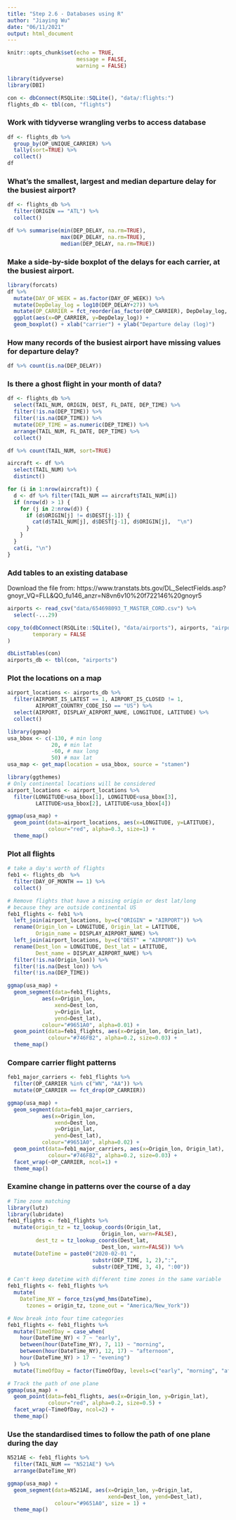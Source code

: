```yaml
---
title: "Step 2.6 - Databases using R"
author: "Jiaying Wu"
date: "06/11/2021"
output: html_document
---
```


```r
knitr::opts_chunk$set(echo = TRUE,
                      message = FALSE,
                      warning = FALSE)
```

```r
library(tidyverse)
library(DBI)

con <- dbConnect(RSQLite::SQLite(), "data/:flights:")
flights_db <- tbl(con, "flights")
```

### Work with tidyverse wrangling verbs to access database

```r
df <- flights_db %>%
  group_by(OP_UNIQUE_CARRIER) %>%
  tally(sort=TRUE) %>%
  collect()
df
```
### What’s the smallest, largest and median departure delay for the busiest airport?

```r
df <- flights_db %>%
  filter(ORIGIN == "ATL") %>%
  collect()

df %>% summarise(min(DEP_DELAY, na.rm=TRUE), 
                 max(DEP_DELAY, na.rm=TRUE), 
                 median(DEP_DELAY, na.rm=TRUE))
```
### Make a side-by-side boxplot of the delays for each carrier, at the busiest airport.

```r
library(forcats)
df %>%
  mutate(DAY_OF_WEEK = as.factor(DAY_OF_WEEK)) %>%
  mutate(DepDelay_log = log10(DEP_DELAY+27)) %>%
  mutate(OP_CARRIER = fct_reorder(as_factor(OP_CARRIER), DepDelay_log, .desc = TRUE, na.rm=TRUE)) %>%
  ggplot(aes(x=OP_CARRIER, y=DepDelay_log)) + 
  geom_boxplot() + xlab("carrier") + ylab("Departure delay (log)")
```

### How many records of the busiest airport have missing values for departure delay?

```r
df %>% count(is.na(DEP_DELAY)) 
```

### Is there a ghost flight in your month of data?

```r
df <- flights_db %>%
  select(TAIL_NUM, ORIGIN, DEST, FL_DATE, DEP_TIME) %>%
  filter(!is.na(DEP_TIME)) %>%
  filter(!is.na(DEP_TIME)) %>%
  mutate(DEP_TIME = as.numeric(DEP_TIME)) %>%
  arrange(TAIL_NUM, FL_DATE, DEP_TIME) %>%
  collect()

df %>% count(TAIL_NUM, sort=TRUE)

aircraft <- df %>%
  select(TAIL_NUM) %>%
  distinct()

for (i in 1:nrow(aircraft)) {
  d <- df %>% filter(TAIL_NUM == aircraft$TAIL_NUM[i]) 
  if (nrow(d) > 1) {
    for (j in 2:nrow(d)) {
      if (d$ORIGIN[j] != d$DEST[j-1]) {
        cat(d$TAIL_NUM[j], d$DEST[j-1], d$ORIGIN[j],  "\n")
      }
    }
  }
  cat(i, "\n")
}
```

### Add tables to an existing database

Download the file from: https://www.transtats.bts.gov/DL_SelectFields.asp?gnoyr_VQ=FLL&QO_fu146_anzr=N8vn6v10%20f722146%20gnoyr5

```r
airports <- read_csv("data/654698093_T_MASTER_CORD.csv") %>%
  select(-...29)

copy_to(dbConnect(RSQLite::SQLite(), "data/airports"), airports, "airports", 
        temporary = FALSE
)

dbListTables(con)
airports_db <- tbl(con, "airports")
```

### Plot the locations on a map

```r
airport_locations <- airports_db %>%
  filter(AIRPORT_IS_LATEST == 1, AIRPORT_IS_CLOSED != 1,
         AIRPORT_COUNTRY_CODE_ISO == "US") %>%
  select(AIRPORT, DISPLAY_AIRPORT_NAME, LONGITUDE, LATITUDE) %>%
  collect() 

library(ggmap)
usa_bbox <- c(-130, # min long
              20, # min lat
              -60, # max long
              50) # max lat
usa_map <- get_map(location = usa_bbox, source = "stamen")

library(ggthemes)
# Only continental locations will be considered
airport_locations <- airport_locations %>%
  filter(LONGITUDE>usa_bbox[1], LONGITUDE<usa_bbox[3], 
         LATITUDE>usa_bbox[2], LATITUDE<usa_bbox[4])

ggmap(usa_map) + 
  geom_point(data=airport_locations, aes(x=LONGITUDE, y=LATITUDE),
             colour="red", alpha=0.3, size=1) +
  theme_map()
```

### Plot all flights

```r
# take a day's worth of flights
feb1 <- flights_db  %>%
  filter(DAY_OF_MONTH == 1) %>%
  collect()

# Remove flights that have a missing origin or dest lat/long
# because they are outside continental US
feb1_flights <- feb1 %>% 
  left_join(airport_locations, by=c("ORIGIN" = "AIRPORT")) %>% 
  rename(Origin_lon = LONGITUDE, Origin_lat = LATITUDE, 
         Origin_name = DISPLAY_AIRPORT_NAME) %>%
  left_join(airport_locations, by=c("DEST" = "AIRPORT")) %>%
  rename(Dest_lon = LONGITUDE, Dest_lat = LATITUDE, 
         Dest_name = DISPLAY_AIRPORT_NAME) %>%
  filter(!is.na(Origin_lon)) %>%
  filter(!is.na(Dest_lon)) %>%
  filter(!is.na(DEP_TIME))

ggmap(usa_map) + 
  geom_segment(data=feb1_flights, 
           aes(x=Origin_lon, 
               xend=Dest_lon,
               y=Origin_lat,
               yend=Dest_lat), 
           colour="#9651A0", alpha=0.01) +
  geom_point(data=feb1_flights, aes(x=Origin_lon, Origin_lat),
             colour="#746FB2", alpha=0.2, size=0.03) +
  theme_map()
```

### Compare carrier flight patterns

```r
feb1_major_carriers <- feb1_flights %>%
  filter(OP_CARRIER %in% c("WN", "AA")) %>%
  mutate(OP_CARRIER == fct_drop(OP_CARRIER))

ggmap(usa_map) + 
  geom_segment(data=feb1_major_carriers, 
           aes(x=Origin_lon, 
               xend=Dest_lon,
               y=Origin_lat,
               yend=Dest_lat), 
           colour="#9651A0", alpha=0.02) +
  geom_point(data=feb1_major_carriers, aes(x=Origin_lon, Origin_lat),
             colour="#746FB2", alpha=0.2, size=0.03) +
  facet_wrap(~OP_CARRIER, ncol=1) +
  theme_map()
```

### Examine change in patterns over the course of a day

```r
# Time zone matching
library(lutz)
library(lubridate)
feb1_flights <- feb1_flights %>% 
  mutate(origin_tz = tz_lookup_coords(Origin_lat, 
                              Origin_lon, warn=FALSE),
         dest_tz = tz_lookup_coords(Dest_lat, 
                              Dest_lon, warn=FALSE)) %>%
  mutate(DateTime = paste0("2020-02-01 ", 
                           substr(DEP_TIME, 1, 2),":", 
                           substr(DEP_TIME, 3, 4), ":00"))

# Can't keep datetime with different time zones in the same variable
feb1_flights <- feb1_flights %>%
  mutate(
    DateTime_NY = force_tzs(ymd_hms(DateTime),
      tzones = origin_tz, tzone_out = "America/New_York"))

# Now break into four time categories
feb1_flights <- feb1_flights %>% 
  mutate(TimeOfDay = case_when(
    hour(DateTime_NY) < 7 ~ "early",
    between(hour(DateTime_NY), 7, 11) ~ "morning",
    between(hour(DateTime_NY), 12, 17) ~ "afternoon",
    hour(DateTime_NY) > 17 ~ "evening")
  ) %>%
  mutate(TimeOfDay = factor(TimeOfDay, levels=c("early", "morning", "afternoon", "evening")))

# Track the path of one plane
ggmap(usa_map) + 
  geom_point(data=feb1_flights, aes(x=Origin_lon, y=Origin_lat),
             colour="red", alpha=0.2, size=0.5) +
  facet_wrap(~TimeOfDay, ncol=2) +
  theme_map()
```

### Use the standardised times to follow the path of one plane during the day

```r
N521AE <- feb1_flights %>% 
  filter(TAIL_NUM == "N521AE") %>%
  arrange(DateTime_NY)

ggmap(usa_map) + 
  geom_segment(data=N521AE, aes(x=Origin_lon, y=Origin_lat, 
                                xend=Dest_lon, yend=Dest_lat),
               colour="#9651A0", size = 1) +
  theme_map()
```






